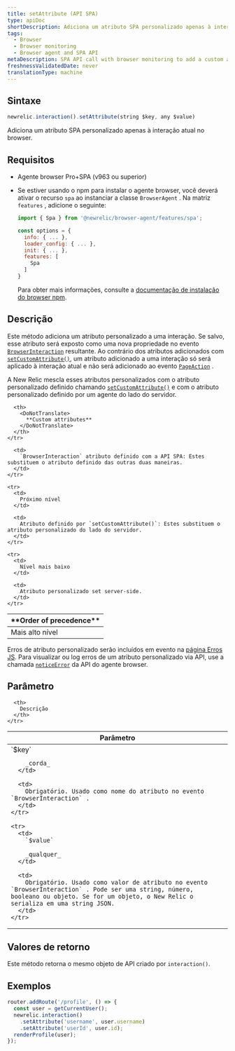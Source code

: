 ```yaml
---
title: setAttribute (API SPA)
type: apiDoc
shortDescription: Adiciona um atributo SPA personalizado apenas à interação atual no browser.
tags:
  - Browser
  - Browser monitoring
  - Browser agent and SPA API
metaDescription: SPA API call with browser monitoring to add a custom attribute only to the current interaction.
freshnessValidatedDate: never
translationType: machine
---
```


## Sintaxe

```js
newrelic.interaction().setAttribute(string $key, any $value)
```

Adiciona um atributo SPA personalizado apenas à interação atual no browser.

## Requisitos

* Agente browser Pro+SPA (v963 ou superior)

* Se estiver usando o npm para instalar o agente browser, você deverá ativar o recurso `spa` ao instanciar a classe `BrowserAgent` . Na matriz `features` , adicione o seguinte:

  ```js
  import { Spa } from '@newrelic/browser-agent/features/spa';

  const options = {
    info: { ... },
    loader_config: { ... },
    init: { ... },
    features: [
      Spa
    ]
  }
  ```

  Para obter mais informações, consulte a [documentação de instalação do browser npm](https://www.npmjs.com/package/@newrelic/browser-agent#new-relic-browser-agent).

## Descrição

Este método adiciona um atributo personalizado a uma interação. Se salvo, esse atributo será exposto como uma nova propriedade no evento [`BrowserInteraction`](/docs/insights/explore-data/attributes/browser-default-attributes-insights#browserinteraction-attributes) resultante. Ao contrário dos atributos adicionados com [`setCustomAttribute()`](/docs/browser/new-relic-browser/browser-agent-apis/browser-api-newrelicsetcustomattribute), um atributo adicionado a uma interação só será aplicado à interação atual e não será adicionado ao evento [`PageAction`](/docs/insights/explore-data/attributes/browser-default-attributes-insights#pageaction-list) .

A New Relic mescla esses atributos personalizados com o atributo personalizado definido chamando [`setCustomAttribute()`](/docs/browser/new-relic-browser/browser-agent-apis/browser-api-newrelicsetcustomattribute) e com o atributo personalizado definido por um agente do lado do servidor.

<table>
  <thead>
    <tr>
      <th style={{ width: "200px" }}>
        <DoNotTranslate>
          **Order of precedence**
        </DoNotTranslate>
      </th>

      <th>
        <DoNotTranslate>
          **Custom attributes**
        </DoNotTranslate>
      </th>
    </tr>
  </thead>

  <tbody>
    <tr>
      <td>
        Mais alto nível
      </td>

      <td>
        `BrowserInteraction` atributo definido com a API SPA: Estes substituem o atributo definido das outras duas maneiras.
      </td>
    </tr>

    <tr>
      <td>
        Próximo nível
      </td>

      <td>
        Atributo definido por `setCustomAttribute()`: Estes substituem o atributo personalizado do lado do servidor.
      </td>
    </tr>

    <tr>
      <td>
        Nível mais baixo
      </td>

      <td>
        Atributo personalizado set server-side.
      </td>
    </tr>
  </tbody>
</table>

Erros de atributo personalizado serão incluídos em evento na [página Erros JS](/docs/browser/new-relic-browser/browser-pro-features/javascript-errors-page-detect-analyze-errors). Para visualizar ou log erros de um atributo personalizado via API, use a chamada [`noticeError`](/docs/browser/new-relic-browser/browser-agent-spa-api/newrelicnoticeerror-browser-agent-api) da API do agente browser.

## Parâmetro

<table>
  <thead>
    <tr>
      <th width="25%">
        Parâmetro
      </th>

      <th>
        Descrição
      </th>
    </tr>
  </thead>

  <tbody>
    <tr>
      <td>
        `$key`

        _corda_
      </td>

      <td>
        Obrigatório. Usado como nome do atributo no evento `BrowserInteraction` .
      </td>
    </tr>

    <tr>
      <td>
        `$value`

        _qualquer_
      </td>

      <td>
        Obrigatório. Usado como valor de atributo no evento `BrowserInteraction` . Pode ser uma string, número, booleano ou objeto. Se for um objeto, o New Relic o serializa em uma string JSON.
      </td>
    </tr>
  </tbody>
</table>

## Valores de retorno

Este método retorna o mesmo objeto de API criado por `interaction()`.

## Exemplos

```js
router.addRoute('/profile', () => {
  const user = getCurrentUser();
  newrelic.interaction()
    .setAttribute('username', user.username)
    .setAttribute('userId', user.id);
  renderProfile(user);
});
```